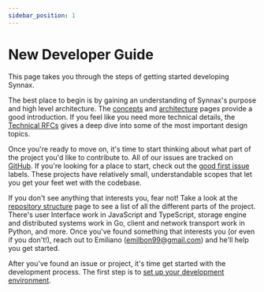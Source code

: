 ```yaml
---
sidebar_position: 1
---
```




# New Developer Guide

This page takes you through the steps of getting started developing Synnax.

The best place to begin is by gaining an understanding of Synnax's purpose
and high level architecture. The [concepts](/concepts) and [architecture](/architecture)
pages provide a good introduction. If you feel like you need more technical details,
the [Technical RFCs](/category/technical-rfcs) gives a deep dive into some of the most important
design topics.

Once you're ready to move on, it's time to start thinking about what part of the
project you'd like to contribute to. All of our issues are tracked on [GitHub](https://github.com/synnaxlabs/synnax/issues).
If you're looking for a place to start, check out the [good first issue](https://github.com/synnaxlabs/synnax/issues?q=is%3Aopen+is%3Aissue+label%3A%22good+first+issue%22)
labels. These projects have relatively small, understandable scopes that let you
get your feet wet with the codebase.

If you don't see anything that interests you, fear not! Take a look at the [repository
structure](/developers/repository-structure) page to see a list of all the
different parts of the project. There's user Interface work in JavaScript and
TypeScript, storage engine and distributed systems work in Go, client and network
transport work in Python, and more. Once you've found something that interests
you (or even if you don't!), reach out to Emiliano (emilbon99@gmail.com) and he'll
help you get started.

After you've found an issue or project, it's time get started with the development
process. The first step is to [set up your development environment](/developers/dev-environment).


